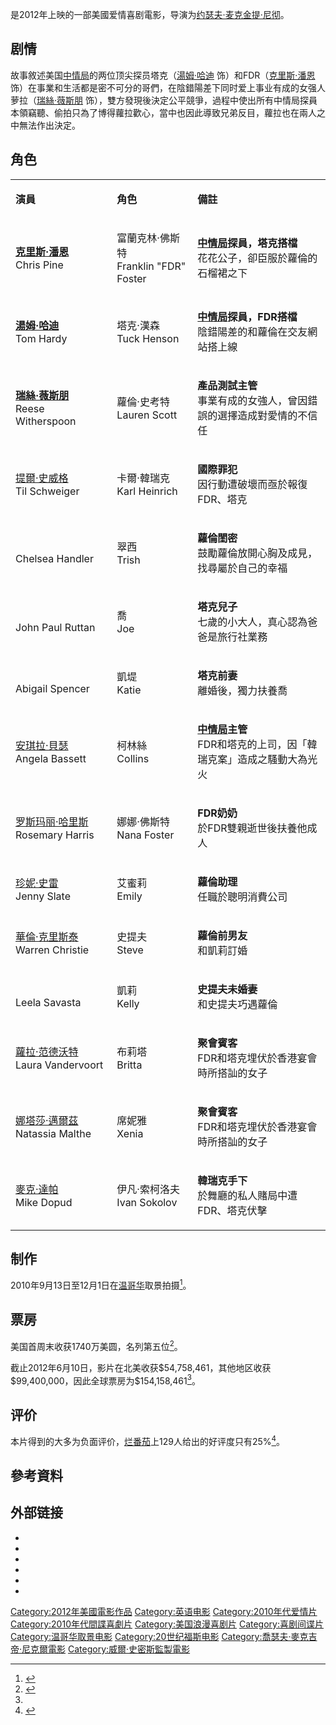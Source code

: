 {{noteTA
|T=zh-hans:特工争风;zh-hk:爭女特務王;zh-tw:特務愛很大;
|G1=Show
|1=zh-hans:特工争风;zh-hk:爭女特務王;zh-tw:特務愛很大;
|2=zh-hans:克里斯·派恩;zh-hk:基斯·派恩;zh-tw:克里斯·潘恩;
|3=zh-hans:汤姆·哈迪;zh-hk:湯·哈廸;zh-tw:湯姆·哈廸;
}}
{{Infobox film
| name           = 爭女特務王
| original_name  = ''This Means War''
| image          = This Means War Poster.jpg
| image_size     = 215px
| alt            = 
| caption        = 海報
| director       = [[McG|McG]]
| producer       = [[Simon_Kinberg|Simon Kinberg]]<br />[[James_Lassiter|James Lassiter]]<br />[[Robert_Simonds|Robert Simonds]]<br />[[Will_Smith|Will Smith]]
| story          = Timothy Dowling<br />Marcus Gautesen
| screenplay     = Timothy Dowling<br />Simon Kinberg
| starring       = [[瑞絲·薇斯朋|瑞絲·薇斯朋]]<br />[[克里斯·潘恩|克里斯·潘恩]]<br />[[汤姆·哈迪|汤姆·哈迪]]<br />[[Til_Schweiger|提爾·史威格]]
| music          = [[Christophe_Beck|Christophe Beck]]
| cinematography = [[Russell_Carpenter|Russell Carpenter]]
| editing        = Nicolas De Toth<br />Jesse Driebusch
| studio         = [[Overbrook_Entertainment|Overbrook Entertainment]]<br />[[Robert_Simonds|Robert Simonds Productions]]
| distributor    = [[二十世紀福斯|二十世紀福斯]]
| released       = {{film date|2012|2|16}}{{flagicon|HK}}<br>{{film date|2012|2|17}}{{flagicon|USA}}<br>{{film date|2012|6|16}}{{flagicon|CHN}}<ref>{{cite web |url=http://yule.sohu.com/20120612/n345389006.shtml |language= |title=《特工争风》定档6月16日 两型男为爱开战 |publisher=搜狐娱乐 |date=2012年6月12日 |accessdate= |archive-date=2019年8月30日 |archive-url=https://web.archive.org/web/20190830190859/http://yule.sohu.com/20120612/n345389006.shtml |dead-url=no }}</ref>
| runtime        = 97分鐘
| country        = {{美國電影產地}}
| language       = [[英語|英語]]
| budget         = [[美元|US$]]6500万
| gross          = $154,158,461<ref name="票房">{{cite web | url=http://www.boxofficemojo.com/movies/?page=main&id=thismeanwar.htm | title=''This Means War'' (2012) | work=[[Box_Office_Mojo|Box Office Mojo]] | publisher=[[Internet_Movie_Database|Internet Movie Database]] | accessdate=June 11, 2012 | archive-date=2016-08-05 | archive-url=https://web.archive.org/web/20160805042505/http://www.boxofficemojo.com/movies/?page=main&id=thismeanwar.htm | dead-url=no }}</ref>
| cn_name  = 特工争风（引进前：情敌大战）
| hk_name  = 爭女特務王
| tw_name  = 特務愛很大
}}

{{作品名稱|name=''This Means War''|hk=爭女特務王|tw=特務愛很大|cn=特工争风}}是2012年上映的一部美國爱情喜剧電影，导演为[[约瑟夫·麦克金提·尼彻|约瑟夫·麦克金提·尼彻]]。

== 剧情 ==
{{Unreferenced section}}
故事敘述美国[[中情局|中情局]]的两位顶尖探员塔克（[[Tom_Hardy|湯姆·哈迪]] 饰）和FDR（[[Chris_Pine|克里斯·潘恩]] 饰）在事業和生活都是密不可分的哥們，在陰錯陽差下同时爱上事业有成的女强人萝拉（[[Reese_Witherspoon|瑞絲·薇斯朋]] 饰），雙方發現後決定公平競爭，過程中使出所有中情局探員本領竊聽、偷拍只為了博得蘿拉歡心，當中也因此導致兄弟反目，蘿拉也在兩人之中無法作出決定。

==角色==
{|class="wikitable" width="55%" style="font-size:82%;"
|- style="background:#AFC7BA; color:snow" align=center
|style="width:2%"|'''演員'''
|style="width:2%"|'''角色'''
|style="width:6%"|'''備註'''
|-align=center 
|'''[[克里斯·潘恩|克里斯·潘恩]]'''<br/>Chris Pine ||富蘭克林·佛斯特<br/>Franklin "FDR" Foster
|align=left|'''[[中情局|中情局]]探員，塔克搭檔'''<br/>花花公子，卻臣服於蘿倫的石榴裙之下

|-align=center 
|'''[[湯姆·哈迪|湯姆·哈迪]]'''<br/>Tom Hardy||塔克·漢森<br/>Tuck Henson
|align=left|'''[[中情局|中情局]]探員，FDR搭檔'''<br/>陰錯陽差的和蘿倫在交友網站搭上線

|-align=center 
|'''[[瑞絲·薇斯朋|瑞絲·薇斯朋]]'''<br/>Reese Witherspoon||蘿倫·史考特<br/>Lauren Scott
|align=left|'''產品測試主管'''<br/>事業有成的女強人，曾因錯誤的選擇造成對愛情的不信任

|-align=center 
|[[提爾·史威格|提爾·史威格]]<br/>Til Schweiger ||卡爾·韓瑞克<br/>Karl Heinrich
|align=left|'''國際罪犯'''<br/>因行動遭破壞而亟於報復FDR、塔克

|-align=center 
|{{link-en|雀兒喜·韓德勒|Chelsea Handler}}<br/>Chelsea Handler ||翠西<br/>Trish
|align=left|'''蘿倫閨密'''<br/>鼓勵蘿倫放開心胸及成見，找尋屬於自己的幸福

|-align=center 
|{{link-en|約翰·保羅·魯坦|John Paul Ruttan}}<br/>John Paul Ruttan||喬<br/>Joe
|align=left|'''塔克兒子'''<br/>七歲的小大人，真心認為爸爸是旅行社業務

|-align=center 
|{{link-en|愛碧嘉·史賓瑟|Abigail Spencer}}<br/>Abigail Spencer||凱堤<br/>Katie
|align=left|'''塔克前妻'''<br/>離婚後，獨力扶養喬

|-align=center 
|[[安琪拉·貝瑟|安琪拉·貝瑟]]<br/>Angela Bassett||柯林絲<br/>Collins
|align=left|'''[[中情局|中情局]]主管'''<br/>FDR和塔克的上司，因「韓瑞克案」造成之騷動大為光火

|-align=center 
|[[罗斯玛丽·哈里斯|罗斯玛丽·哈里斯]]<br/>Rosemary Harris||娜娜·佛斯特<br/>Nana Foster
|align=left|'''FDR奶奶'''<br/>於FDR雙親逝世後扶養他成人

|-align=center 
|[[珍妮·史雷|珍妮·史雷]]<br/>Jenny Slate||艾蜜莉<br/>Emily
|align=left|'''蘿倫助理'''<br/>任職於聰明消費公司

|-align=center 
|[[華倫·克里斯泰|華倫·克里斯泰]]<br/>Warren Christie||史提夫<br/>Steve
|align=left|'''蘿倫前男友'''<br/>和凱莉訂婚

|-align=center 
|{{link-en|莉拉·薩哈斯塔|Leela Savasta}}<br/>Leela Savasta||凱莉<br/>Kelly
|align=left|'''史提夫未婚妻'''<br/>和史提夫巧遇蘿倫

|-align=center 
|[[蘿拉·范德沃特|蘿拉·范德沃特]]<br/>Laura Vandervoort||布莉塔<br/>Britta
|align=left|'''聚會賓客'''<br/>FDR和塔克埋伏於香港宴會時所搭訕的女子

|-align=center 
|[[娜塔莎·邁爾茲|娜塔莎·邁爾茲]]<br/>Natassia Malthe||席妮雅<br/>Xenia
|align=left|'''聚會賓客'''<br/>FDR和塔克埋伏於香港宴會時所搭訕的女子

|-align=center 
|[[麥克·達帕|麥克·達帕]]<br/>Mike Dopud||伊凡·索柯洛夫<br/>Ivan Sokolov
|align=left|'''韓瑞克手下'''<br/>於舞廳的私人賭局中遭FDR、塔克伏擊

|}

== 制作 ==
2010年9月13日至12月1日在[[温哥华|温哥华]]取景拍摄<ref>{{cite web |url=http://www.bcfilmcommission.com/about_us/film_list.php |title=BCFC Film List |work=British Columbia Film Commission |date=October 2, 2011 |accessdate=October 2, 2011 |archiveurl=https://web.archive.org/web/20110928104002/http://www.bcfilmcommission.com/about_us/film_list.php |archivedate=2011年9月28日 |deadurl=yes }}</ref>。

== 票房 ==
美国首周末收获1740万美圆，名列第五位<ref>{{cite web | url=http://boxofficemojo.com/weekend/chart/?yr=2012&wknd=07 | title=Weekend Box Office: February 17-19, 2012 | work=[[Box_Office_Mojo|Box Office Mojo]] | publisher=[[Internet_Movie_Database|Internet Movie Database]] | accessdate=February 21, 2012 | archive-date=2013-10-19 | archive-url=https://web.archive.org/web/20131019065421/http://boxofficemojo.com/weekend/chart/?yr=2012&wknd=07 | dead-url=no }}</ref>。

截止2012年6月10日，影片在北美收获$54,758,461，其他地区收获$99,400,000，因此全球票房为$154,158,461<ref name= "票房"/>。

== 评价 ==
本片得到的大多为负面评价，[[烂番茄|烂番茄]]上129人给出的好评度只有25%<ref>{{cite web | url=http://www.rottentomatoes.com/m/this_means_war/ | title=''This Means War'' | publisher=Rotten Tomatoes | work=Flixster | accessdate=February 26, 2012 | archive-date=2012-02-21 | archive-url=https://web.archive.org/web/20120221112952/http://www.rottentomatoes.com/m/this_means_war/ | dead-url=no }}</ref>。

== 參考資料 ==
{{reflist}}

==外部链接==
* {{official website|http://www.thismeanswarmovie.com/}}
* {{IMDb title|1596350|This Means War}}
* {{rotten-tomatoes|this_means_war|This Means War}}
* {{amg movie|522512}}
* {{mojo title|thismeanwar}}
* {{metacritic film|this-means-war}}

{{McG}}
{{DEFAULTSORT:This Means War}}
[[Category:2012年美國電影作品|Category:2012年美國電影作品]]
[[Category:英语电影|Category:英语电影]]
[[Category:2010年代爱情片|Category:2010年代爱情片]]
[[Category:2010年代間諜喜劇片|Category:2010年代間諜喜劇片]]
[[Category:美国浪漫喜剧片|Category:美国浪漫喜剧片]]
[[Category:喜剧间谍片|Category:喜剧间谍片]]
[[Category:温哥华取景电影|Category:温哥华取景电影]]
[[Category:20世纪福斯电影|Category:20世纪福斯电影]]
[[Category:喬瑟夫·麥克吉帝·尼克爾電影|Category:喬瑟夫·麥克吉帝·尼克爾電影]]
[[Category:威爾·史密斯監製電影|Category:威爾·史密斯監製電影]]